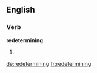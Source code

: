 ==English==

===Verb===
'''redetermining'''

# {{present participle of|redetermine}}

[[de:redetermining]]
[[fr:redetermining]]